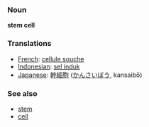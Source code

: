 === Noun ===
'''stem cell'''

=== Translations ===
*[[French]]: [[cellule souche]]
*[[Indonesian]]: [[sel induk]]
*[[Japanese]]: [[幹細胞]] ([[かんさいぼう]], kansaibō)

=== See also ===
*[[stem]]
*[[cell]]